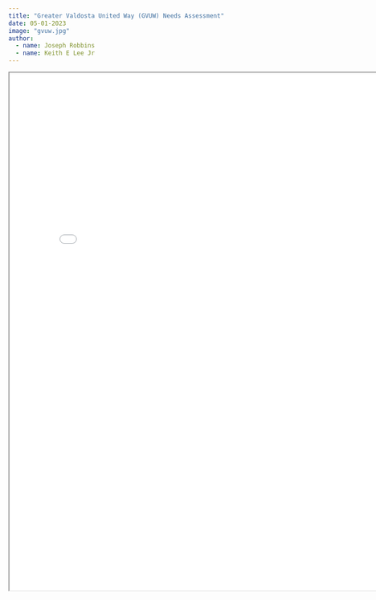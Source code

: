 ```yaml
---
title: "Greater Valdosta United Way (GVUW) Needs Assessment"
date: 05-01-2023 
image: "gvuw.jpg"
author: 
  - name: Joseph Robbins
  - name: Keith E Lee Jr
---
```


<iframe 
  width="800" 
  height="1030" 
  src="gvuw.pdf">
</iframe>
